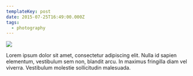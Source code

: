 ```yaml
---
templateKey: post
date: 2015-07-25T16:49:00.000Z
tags:
  - photography
---
```

![](../../static/assets/20150725-IMG_1920.jpg)

Lorem ipsum dolor sit amet, consectetur adipiscing elit. Nulla id sapien elementum, vestibulum sem non, blandit arcu. In maximus fringilla diam vel viverra. Vestibulum molestie sollicitudin malesuada.
